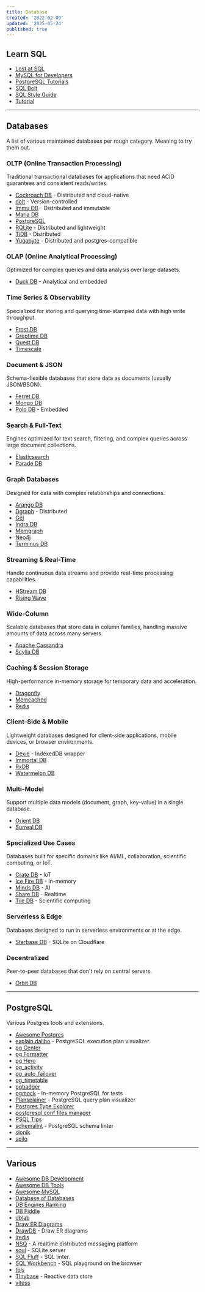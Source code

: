 ```yaml
---
title: Database
created: '2022-02-09'
updated: '2025-05-24'
published: true
---
```


## Learn SQL

- [Lost at SQL](https://lost-at-sql.therobinlord.com)
- [MySQL for Developers](https://planetscale.com/learn/courses/mysql-for-developers)
- [PostgreSQL Tutorials](https://www.crunchydata.com/developers/tutorials)
- [SQL Bolt](https://sqlbolt.com)
- [SQL Style Guide](https://www.sqlstyle.guide)
- [Tutorial](https://selectstarsql.com)

---

## Databases

A list of various maintained databases per rough category. Meaning to try them out.

### OLTP (Online Transaction Processing)

Traditional transactional databases for applications that need ACID guarantees and consistent reads/writes.

- [Cockroach DB](https://www.cockroachlabs.com) - Distributed and cloud-native
- [dolt](https://github.com/dolthub/dolt) - Version-controlled
- [Immu DB](https://github.com/codenotary/immudb) - Distributed and immutable
- [Maria DB](https://mariadb.org)
- [PostgreSQL](https://www.postgresql.org)
- [RQLite](https://github.com/rqlite/rqlite) - Distributed and lightweight
- [TiDB](https://github.com/pingcap/tidb) - Distributed
- [Yugabyte](https://github.com/yugabyte/yugabyte-db) - Distributed and postgres-compatible

### OLAP (Online Analytical Processing)

Optimized for complex queries and data analysis over large datasets.

- [Duck DB](https://github.com/duckdb/duckdb) - Analytical and embedded

### Time Series & Observability

Specialized for storing and querying time-stamped data with high write throughput.

- [Frost DB](https://github.com/polarsignals/frostdb)
- [Greptime DB](https://github.com/grepTimeTeam/greptimedb)
- [Quest DB](https://github.com/questdb/questdb)
- [Timescale](https://github.com/timescale/timescaledb)

### Document & JSON

Schema-flexible databases that store data as documents (usually JSON/BSON).

- [Ferret DB](https://github.com/FerretDB/FerretDB)
- [Mongo DB](https://github.com/mongodb/mongo)
- [Polo DB](https://github.com/PoloDB/PoloDB) - Embedded

### Search & Full-Text

Engines optimized for text search, filtering, and complex queries across large document collections.

- [Elasticsearch](https://github.com/elastic/elasticsearch)
- [Parade DB](https://github.com/paradedb/paradedb)

### Graph Databases

Designed for data with complex relationships and connections.

- [Arango DB](https://github.com/arangodb/arangodb)
- [Dgraph](https://github.com/hypermodeinc/dgraph) - Distributed
- [Gel](https://github.com/geldata/gel)
- [Indra DB](https://github.com/indradb/indradb)
- [Memgraph](https://github.com/memgraph/memgraph)
- [Neo4j](https://github.com/neo4j/neo4j)
- [Terminus DB](https://github.com/terminusdb/terminusdb)

### Streaming & Real-Time

Handle continuous data streams and provide real-time processing capabilities.

- [HStream DB](https://github.com/hstreamdb/hstream)
- [Rising Wave](https://github.com/risingwavelabs/risingwave)

### Wide-Column

Scalable databases that store data in column families, handling massive amounts of data across many servers.

- [Apache Cassandra](https://github.com/apache/cassandra)
- [Scylla DB](https://github.com/scylladb/scylladb)

### Caching & Session Storage

High-performance in-memory storage for temporary data and acceleration.

- [Dragonfly](https://github.com/dragonflydb/dragonfly)
- [Memcached](https://github.com/memcached/memcached)
- [Redis](https://github.com/redis/redis)

### Client-Side & Mobile

Lightweight databases designed for client-side applications, mobile devices, or browser environments.

- [Dexie](https://github.com/dexie/Dexie.js) - IndexedDB wrapper
- [Immortal DB](https://github.com/gruns/ImmortalDB)
- [RxDB](https://github.com/pubkey/rxdb)
- [Watermelon DB](https://github.com/Nozbe/WatermelonDB)

### Multi-Model

Support multiple data models (document, graph, key-value) in a single database.

- [Orient DB](https://github.com/orientechnologies/orientdb)
- [Surreal DB](https://github.com/surrealdb/surrealdb)

### Specialized Use Cases

Databases built for specific domains like AI/ML, collaboration, scientific computing, or IoT.

- [Crate DB](https://github.com/crate/crate) - IoT
- [Ice Fire DB](https://github.com/IceFireDB/IceFireDB) - In-memory
- [Minds DB](https://github.com/mindsdb/mindsdb) - AI
- [Share DB](https://github.com/share/sharedb) - Realtime
- [Tile DB](https://github.com/TileDB-Inc/TileDB) - Scientific computing

### Serverless & Edge

Databases designed to run in serverless environments or at the edge.

- [Starbase DB](https://github.com/outerbase/starbasedb) - SQLite on Cloudflare

### Decentralized

Peer-to-peer databases that don't rely on central servers.

- [Orbit DB](https://github.com/orbitdb/orbitdb)

---

## PostgreSQL

Various Postgres tools and extensions.

- [Awesome Postgres](https://github.com/dhamaniasad/awesome-postgres)
- [explain.dalibo](https://explain.dalibo.com) - PostgreSQL execution plan visualizer
- [pg Center](https://github.com/lesovsky/pgcenter)
- [pg Formatter](https://github.com/darold/pgFormatter)
- [pg Hero](https://github.com/ankane/pghero)
- [pg_activity](https://github.com/dalibo/pg_activity)
- [pg_auto_failover](https://github.com/hapostgres/pg_auto_failover)
- [pg_timetable](https://github.com/cybertec-postgresql/pg_timetable)
- [pgbadger](https://github.com/darold/pgbadger)
- [pgmock](https://github.com/stack-auth/pgmock) - In-memory PostgreSQL for tests
- [Plansplainer](https://plansplainer.com) - PostgreSQL query plan visualizer
- [Postgres Type Explorer](https://masteringpostgres.com/types)
- [postgresql.conf files manager](https://postgresqlco.nf)
- [PSQL Tips](https://psql-tips.org/psql_tips_all.html)
- [schemalint](https://github.com/kristiandupont/schemalint) - PostgreSQL schema linter
- [slonik](https://github.com/gajus/slonik)
- [spilo](https://github.com/zalando/spilo)

---

## Various

- [Awesome DB Development](https://github.com/huachaohuang/awesome-dbdev)
- [Awesome DB Tools](https://github.com/mgramin/awesome-db-tools)
- [Awesome MySQL](https://github.com/shlomi-noach/awesome-mysql)
- [Database of Databases](https://dbdb.io)
- [DB Engines Ranking](https://db-engines.com/en/ranking)
- [DB Fiddle](https://www.db-fiddle.com)
- [dblab](https://github.com/danvergara/dblab)
- [Draw ER Diagrams](https://dbdiagram.io/home)
- [DrawDB](https://www.drawdb.app) - Draw ER diagrams
- [iredis](https://github.com/laixintao/iredis)
- [NSQ](https://github.com/nsqio/nsq) - A realtime distributed messaging platform
- [soul](https://github.com/thevahidal/soul) - SQLite server
- [SQL Fluff](https://www.sqlfluff.com) - SQL linter.
- [SQL Workbench](https://sql-workbench.com) - SQL playground on the browser
- [tbls](https://github.com/k1LoW/tbls)
- [TInybase](https://github.com/tinyplex/tinybase) - Reactive data store
- [vitess](https://vitess.io)
